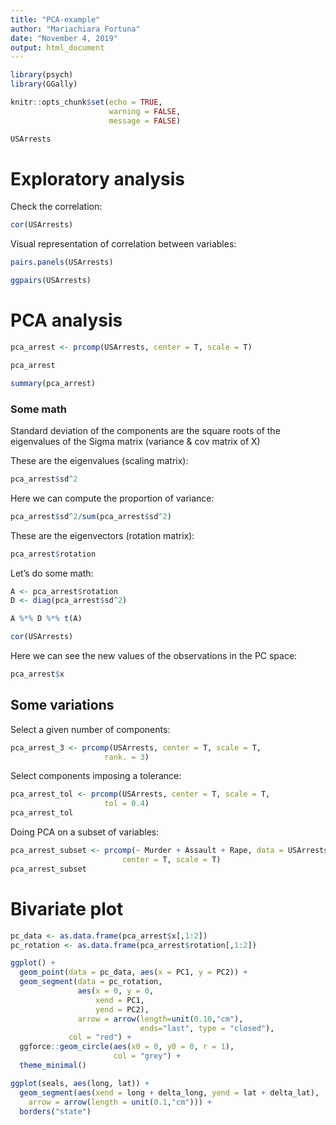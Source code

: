 ```yaml
---
title: "PCA-example"
author: "Mariachiara Fortuna"
date: "November 4, 2019"
output: html_document
---
```


```r
library(psych)
library(GGally)
```


```r
knitr::opts_chunk$set(echo = TRUE,
                      warning = FALSE,
                      message = FALSE)
```

```r
USArrests
```

# Exploratory analysis

Check the correlation:

```r
cor(USArrests)
```


Visual representation of correlation between variables:


```r
pairs.panels(USArrests)
```

```r
ggpairs(USArrests)
```


# PCA analysis

```r
pca_arrest <- prcomp(USArrests, center = T, scale = T)
```

```r
pca_arrest
```


```r
summary(pca_arrest)
```

### Some math

Standard deviation of the components are the square roots of the eigenvalues of the Sigma matrix (variance & cov matrix of X)

These are the eigenvalues (scaling matrix):

```r
pca_arrest$sd^2
```


Here we can compute the proportion of variance:

```r
pca_arrest$sd^2/sum(pca_arrest$sd^2)
```

These are the eigenvectors (rotation matrix):

```r
pca_arrest$rotation
```

Let's do some math:

```r
A <- pca_arrest$rotation
D <- diag(pca_arrest$sd^2)
```

```r
A %*% D %*% t(A)
```

```r
cor(USArrests)
```

Here we can see the new values of the observations in the PC space:

```r
pca_arrest$x
```

## Some variations

Select a given number of components:

```r
pca_arrest_3 <- prcomp(USArrests, center = T, scale = T,
                     rank. = 3)
```

Select components imposing a tolerance:

```r
pca_arrest_tol <- prcomp(USArrests, center = T, scale = T,
                     tol = 0.4)
pca_arrest_tol
```

Doing PCA on a subset of variables:

```r
pca_arrest_subset <- prcomp(~ Murder + Assault + Rape, data = USArrests, 
                         center = T, scale = T)
pca_arrest_subset
```


# Bivariate plot


```r
pc_data <- as.data.frame(pca_arrest$x[,1:2])
pc_rotation <- as.data.frame(pca_arrest$rotation[,1:2])

```


```r
ggplot() +
  geom_point(data = pc_data, aes(x = PC1, y = PC2)) +
  geom_segment(data = pc_rotation, 
               aes(x = 0, y = 0,
                   xend = PC1,
                   yend = PC2),
               arrow = arrow(length=unit(0.10,"cm"),
                             ends="last", type = "closed"),
             col = "red") +
  ggforce::geom_circle(aes(x0 = 0, y0 = 0, r = 1),
                       col = "grey") +
  theme_minimal()
```

```r
ggplot(seals, aes(long, lat)) +
  geom_segment(aes(xend = long + delta_long, yend = lat + delta_lat),
    arrow = arrow(length = unit(0.1,"cm"))) +
  borders("state")
```

